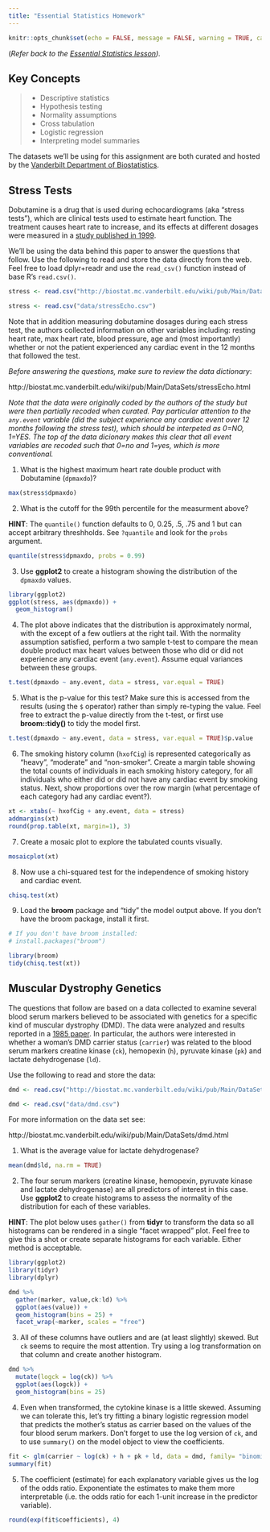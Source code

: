 ```yaml
---
title: "Essential Statistics Homework"
---
```


```r
knitr::opts_chunk$set(echo = FALSE, message = FALSE, warning = TRUE, cache=TRUE)
```

(_Refer back to the [Essential Statistics lesson](r-stats.html))._

## Key Concepts

> 
- Descriptive statistics
- Hypothesis testing
- Normality assumptions
- Cross tabulation
- Logistic regression
- Interpreting model summaries

The datasets we'll be using for this assignment are both curated and hosted by the [Vanderbilt Department of Biostatistics](http://biostat.mc.vanderbilt.edu/wiki/Main/DataSets).

## Stress Tests

Dobutamine is a drug that is used during echocardiograms (aka "stress tests"), which are clinical tests used to estimate heart function. The treatment causes heart rate to increase, and its effects at different dosages were measured in a [study published in 1999](https://www.ncbi.nlm.nih.gov/pubmed/10080472).

We'll be using the data behind this paper to answer the questions that follow. Use the following to read and store the data directly from the web. Feel free to load dplyr+readr and use the `read_csv()` function instead of base R's `read.csv()`.

```r
stress <- read.csv("http://biostat.mc.vanderbilt.edu/wiki/pub/Main/DataSets/stressEcho.csv")
```

```r
stress <- read.csv("data/stressEcho.csv")
```

Note that in addition measuring dobutamine dosages during each stress test, the authors collected information on other variables including: resting heart rate, max heart rate, blood pressure, age and (most importantly) whether or not the patient experienced any cardiac event in the 12 months that followed the test.

*Before answering the questions, make sure to review the data dictionary*: 

http://biostat.mc.vanderbilt.edu/wiki/pub/Main/DataSets/stressEcho.html

*Note that the data were originally coded by the authors of the study but were then partially recoded when curated. Pay particular attention to the `any.event` variable (did the subject experience any cardiac event over 12 months following the stress test), which should be interpeted as 0=NO, 1=YES. The top of the data dicionary makes this clear that all event variables are recoded such that 0=no and 1=yes, which is more conventional.*

1. What is the highest maximum heart rate double product with Dobutamine (`dpmaxdo`)?

```r
max(stress$dpmaxdo)
```

2. What is the cutoff for the 99th percentile for the measurment above? 

**HINT**: The `quantile()` function defaults to 0, 0.25, .5, .75 and 1 but can accept arbitrary threshholds. See `?quantile` and look for the `probs` argument.

```r
quantile(stress$dpmaxdo, probs = 0.99)
```

3. Use **ggplot2** to create a histogram showing the distribution of the `dpmaxdo` values.  

```r
library(ggplot2)
ggplot(stress, aes(dpmaxdo)) +
  geom_histogram()
```

4. The plot above indicates that the distribution is approximately normal, with the except of a few outliers at the right tail. With the normality assumption satisfied, perform a two sample t-test to compare the mean double product max heart values between those who did or did not experience any cardiac event (`any.event`). Assume equal variances between these groups.

```r
t.test(dpmaxdo ~ any.event, data = stress, var.equal = TRUE)
```

5. What is the p-value for this test? Make sure this is accessed from the results (using the `$` operator) rather than simply re-typing the value. Feel free to extract the p-value directly from the t-test, or first use **broom::tidy()** to tidy the model first.

```r
t.test(dpmaxdo ~ any.event, data = stress, var.equal = TRUE)$p.value
```

6. The smoking history column (`hxofCig`) is represented categorically as "heavy", "moderate" and "non-smoker". Create a margin table showing the total counts of individuals in each smoking history category, for all individuals who either did or did not have any cardiac event by smoking status. Next, show proportions over the row margin (what percentage of each category had any cardiac event?).

```r
xt <- xtabs(~ hxofCig + any.event, data = stress)
addmargins(xt)
round(prop.table(xt, margin=1), 3)
```

7. Create a mosaic plot to explore the tabulated counts visually.

```r
mosaicplot(xt)
```

8. Now use a chi-squared test for the independence of smoking history and cardiac event.

```r
chisq.test(xt)
```

9. Load the **broom** package and "tidy" the model output above. If you don't have the broom package, install it first.

```r
# If you don't have broom installed:
# install.packages("broom")

library(broom)
tidy(chisq.test(xt))
```


## Muscular Dystrophy Genetics

The questions that follow are based on a data collected to examine several blood serum markers believed to be associated with genetics for a specific kind of muscular dystrophy (DMD). The data were analyzed and results reported in a [1985 paper](https://www.ncbi.nlm.nih.gov/pubmed/7137219). In particular, the authors were interested in whether a woman's DMD carrier status (`carrier`) was related to the blood serum markers creatine kinase (`ck`), hemopexin (`h`), pyruvate kinase (`pk`) and lactate dehydrogenase (`ld`). 

Use the following to read and store the data:

```r
dmd <- read.csv("http://biostat.mc.vanderbilt.edu/wiki/pub/Main/DataSets/dmd.csv")
```

```r
dmd <- read.csv("data/dmd.csv")
```

For more information on the data set see: 

http://biostat.mc.vanderbilt.edu/wiki/pub/Main/DataSets/dmd.html

1. What is the average value for lactate dehydrogenase?

```r
mean(dmd$ld, na.rm = TRUE)
```

2. The four serum markers (creatine kinase, hemopexin, pyruvate kinase and lactate dehydrogenase) are all predictors of interest in this case. Use **ggplot2** to create histograms to assess the normality of the distribution for each of these variables.

**HINT**: The plot below uses `gather()` from **tidyr** to transform the data so all histograms can be rendered in a single "facet wrapped" plot. Feel free to give this a shot or create separate histograms for each variable. Either method is acceptable.

```r
library(ggplot2)
library(tidyr)
library(dplyr)

dmd %>%
  gather(marker, value,ck:ld) %>%
  ggplot(aes(value)) +
  geom_histogram(bins = 25) +
  facet_wrap(~marker, scales = "free")
```

3. All of these columns have outliers and are (at least slightly) skewed. But `ck` seems to require the most attention. Try using a log transformation on that column and create another histogram.

```r
dmd %>%
  mutate(logck = log(ck)) %>%
  ggplot(aes(logck)) +
  geom_histogram(bins = 25)
```

4. Even when transformed, the cytokine kinase is a little skewed. Assuming we can tolerate this, let's try fitting a binary logistic regression model that predicts the mother's status as carrier based on the values of the four blood serum markers. Don't forget to use the log version of `ck`, and to use `summary()` on the model object to view the coefficients.

```r
fit <- glm(carrier ~ log(ck) + h + pk + ld, data = dmd, family= "binomial")
summary(fit)
```

5. The coefficient (estimate) for each explanatory variable gives us the log of the odds ratio. Exponentiate the estimates to make them more interpretable (i.e. the odds ratio for each 1-unit increase in the predictor variable).

```r
round(exp(fit$coefficients), 4)
```


